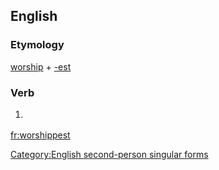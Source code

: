 ==English==

===Etymology===
[[worship]] + [[-est]]

===Verb===
{{infl|en|verb form}}

# {{archaic}} {{form of|Second-person singular simple present form|worship}}

[[Category:English second-person singular forms]]

[[fr:worshippest]]